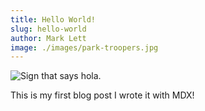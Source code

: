 ```yaml
---
title: Hello World!
slug: hello-world
author: Mark Lett
image: ./images/park-troopers.jpg
---
```


![Sign that says hola.](./images/park-troopers.jpg)

This is my first blog post I wrote it with MDX!